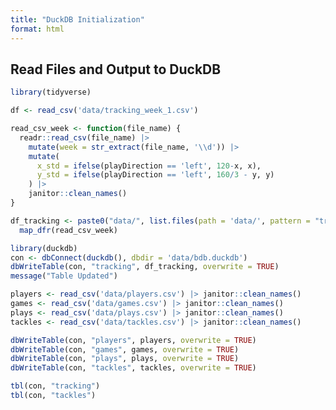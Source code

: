 ```yaml
---
title: "DuckDB Initialization"
format: html
---
```


## Read Files and Output to DuckDB

```r
library(tidyverse)
```


```r
df <- read_csv('data/tracking_week_1.csv')
```

```r

read_csv_week <- function(file_name) {
  readr::read_csv(file_name) |> 
    mutate(week = str_extract(file_name, '\\d')) |> 
    mutate(
      x_std = ifelse(playDirection == 'left', 120-x, x),
      y_std = ifelse(playDirection == 'left', 160/3 - y, y)
    ) |> 
    janitor::clean_names()
}

df_tracking <- paste0("data/", list.files(path = 'data/', pattern = "tracking*")) |> 
  map_dfr(read_csv_week)

```


```r
library(duckdb)
con <- dbConnect(duckdb(), dbdir = 'data/bdb.duckdb')
dbWriteTable(con, "tracking", df_tracking, overwrite = TRUE)
message("Table Updated")
```

```r
players <- read_csv('data/players.csv') |> janitor::clean_names()
games <- read_csv('data/games.csv') |> janitor::clean_names()
plays <- read_csv('data/plays.csv') |> janitor::clean_names()
tackles <- read_csv('data/tackles.csv') |> janitor::clean_names()

dbWriteTable(con, "players", players, overwrite = TRUE)
dbWriteTable(con, "games", games, overwrite = TRUE)
dbWriteTable(con, "plays", plays, overwrite = TRUE)
dbWriteTable(con, "tackles", tackles, overwrite = TRUE)
```

```r
tbl(con, "tracking")
tbl(con, "tackles")
```

